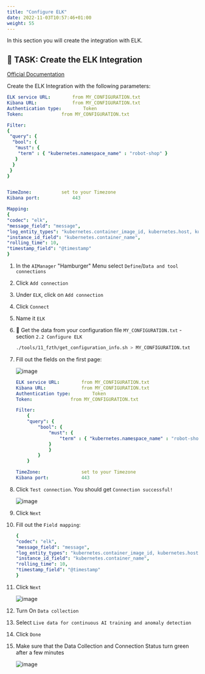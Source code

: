 ```yaml
---
title: "Configure ELK"
date: 2022-11-03T10:57:46+01:00
weight: 55
---
```





In this section you will create the integration with ELK.



## 🚀 TASK: Create the ELK Integration

[Official Documentation](https://www.ibm.com/docs/en/cloud-paks/cloud-pak-watson-aiops/3.5.0?topic=connections-elk)


Create the ELK Integration with the following parameters:


```yaml
ELK service URL: 		from MY_CONFIGURATION.txt
Kibana URL: 			from MY_CONFIGURATION.txt
Authentication type: 		Token
Token: 				from MY_CONFIGURATION.txt

Filter:
{
 "query": {
  "bool": {
   "must": {
    "term" : { "kubernetes.namespace_name" : "robot-shop" }
   }
  }
 }
}


TimeZone:			set to your Timezone	
Kibana port: 			443

Mapping:
{ 
"codec": "elk",
"message_field": "message",
"log_entity_types": "kubernetes.container_image_id, kubernetes.host, kubernetes.pod_name, kubernetes.namespace_name",
"instance_id_field": "kubernetes.container_name",
"rolling_time": 10,
"timestamp_field": "@timestamp"
}
```




<Accordion>
<AccordionItem title="Need Help?">

1. In the `AIManager` "Hamburger" Menu select `Define`/`Data and tool connections`
1. Click `Add connection`
1. Under `ELK`, click on `Add connection`
1. Click `Connect`
1. Name it `ELK`
1. 🔎 Get the data from your configuration file `MY_CONFIGURATION.txt` - section  `2.2 Configure ELK` 

    ```bash
    ./tools/11_fzth/get_configuration_info.sh > MY_CONFIGURATION.txt
    ```

1. Fill out the fields on the first page:

	![image](/images/25_elk.png)

	```yaml
	ELK service URL: 		from MY_CONFIGURATION.txt
	Kibana URL: 			from MY_CONFIGURATION.txt
	Authentication type: 		Token
	Token: 				from MY_CONFIGURATION.txt

	Filter:
		{
		"query": {
			"bool": {
				"must": {
					"term" : { "kubernetes.namespace_name" : "robot-shop" }
				}
				}
			}
		}

	TimeZone:				set to your Timezone	
	Kibana port: 			443
	```

1. Click `Test connection`. You should get `Connection successful!`

	![image](/images/26_elk.png)

1. Click `Next`

1. Fill out the `Field mapping`:

    ```yaml
	{ 
	"codec": "elk",
	"message_field": "message",
	"log_entity_types": "kubernetes.container_image_id, kubernetes.host, kubernetes.pod_name, kubernetes.namespace_name",
	"instance_id_field": "kubernetes.container_name",
	"rolling_time": 10,
	"timestamp_field": "@timestamp"
	}
    ```

1. Click `Next`

	![image](/images/27_elk.png)

1. Turn On `Data collection`

1. Select `Live data for continuous AI training and anomaly detection`

1. Click `Done`

1. Make sure that the Data Collection and Connection Status turn green after a few minutes

	![image](/images/28_elk.png)

</AccordionItem>
</Accordion>

